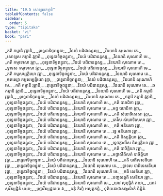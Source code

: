 ```yaml
---
title: "19.5 សោឡសកម្មាទិ"
tableOfContents: false
sidebar:
  order: 5
type: "tipitaka"
basket: "vi"
book: "pari"
---
```



<DynamicBreadcrumb />

<Division number="478" book="pari">

<Paragraph number="2316" type="verses" book="pari">
_កតិ កម្មានិ វុត្តានិ,_  
_ពុទ្ធេនាទិច្ចពន្ធុនា;_  
_វិនយំ បដិជានន្តស្ស,_  
_វិនយានិ សុណោម តេ._  

</Paragraph>

<Paragraph number="2317" type="verses" book="pari">
_សោឡស កម្មានិ វុត្តានិ,_  
_ពុទ្ធេនាទិច្ចពន្ធុនា;_  
_វិនយំ បដិជានន្តស្ស,_  
_វិនយានិ សុណោហិ មេ._  

</Paragraph>

<Paragraph number="2318" type="verses" book="pari">
_កតិ កម្មទោសា វុត្តា,_  
_ពុទ្ធេនាទិច្ចពន្ធុនា;_  
_វិនយំ បដិជានន្តស្ស,_  
_វិនយានិ សុណោម តេ._  

</Paragraph>

<Paragraph number="2319" type="verses" book="pari">
_ទ្វាទស កម្មទោសា វុត្តា,_  
_ពុទ្ធេនាទិច្ចពន្ធុនា;_  
_វិនយំ បដិជានន្តស្ស,_  
_វិនយានិ សុណោហិ មេ._  

</Paragraph>

<Paragraph number="2320" type="verses" book="pari">
_កតិ កម្មសម្បត្តិយោ វុត្តា,_  
_ពុទ្ធេនាទិច្ចពន្ធុនា;_  
_វិនយំ បដិជានន្តស្ស,_  
_វិនយានិ សុណោម តេ._  

</Paragraph>

<Paragraph number="2321" type="verses" book="pari">
_ចតស្សោ កម្មសម្បត្តិយោ វុត្តា,_  
_ពុទ្ធេនាទិច្ចពន្ធុនា;_  
_វិនយំ បដិជានន្តស្ស,_  
_វិនយានិ សុណោហិ មេ._  

</Paragraph>

<Paragraph number="2322" type="verses" book="pari">
_កតិ កម្មានិ វុត្តានិ,_  
_ពុទ្ធេនាទិច្ចពន្ធុនា;_  
_វិនយំ បដិជានន្តស្ស,_  
_វិនយានិ សុណោម តេ._  

</Paragraph>

<Paragraph number="2323" type="verses" book="pari">
_ឆ កម្មានិ វុត្តានិ,_  
_ពុទ្ធេនាទិច្ចពន្ធុនា;_  
_វិនយំ បដិជានន្តស្ស,_  
_វិនយានិ សុណោហិ មេ._  

</Paragraph>

<Paragraph number="2324" type="verses" book="pari">
_កតិ កម្មានិ វុត្តានិ,_  
_ពុទ្ធេនាទិច្ចពន្ធុនា;_  
_វិនយំ បដិជានន្តស្ស,_  
_វិនយានិ សុណោម តេ._  

</Paragraph>

<Paragraph number="2325" type="verses" book="pari">
_ចត្តារិ កម្មានិ វុត្តានិ,_  
_ពុទ្ធេនាទិច្ចពន្ធុនា;_  
_វិនយំ បដិជានន្តស្ស,_  
_វិនយានិ សុណោហិ មេ._  

</Paragraph>

<Paragraph number="2326" type="verses" book="pari">
_កតិ បារាជិកា វុត្តា,_  
_ពុទ្ធេនាទិច្ចពន្ធុនា;_  
_វិនយំ បដិជានន្តស្ស,_  
_វិនយានិ សុណោម តេ._  

</Paragraph>

<Paragraph number="2327" type="verses" book="pari">
_អដ្ឋ បារាជិកា វុត្តា,_  
_ពុទ្ធេនាទិច្ចពន្ធុនា;_  
_វិនយំ បដិជានន្តស្ស,_  
_វិនយានិ សុណោហិ មេ._  

</Paragraph>

<Paragraph number="2328" type="verses" book="pari">
_កតិ សំឃាទិសេសា វុត្តា,_  
_ពុទ្ធេនាទិច្ចពន្ធុនា;_  
_វិនយំ បដិជានន្តស្ស,_  
_វិនយានិ សុណោម តេ._  

</Paragraph>

<Paragraph number="2329" type="verses" book="pari">
_តេវីស សំឃាទិសេសា វុត្តា,_  
_ពុទ្ធេនាទិច្ចពន្ធុនា;_  
_វិនយំ បដិជានន្តស្ស,_  
_វិនយានិ សុណោហិ មេ._  

</Paragraph>

<Paragraph number="2330" type="verses" book="pari">
_កតិ អនិយតា វុត្តា,_  
_ពុទ្ធេនាទិច្ចពន្ធុនា;_  
_វិនយំ បដិជានន្តស្ស,_  
_វិនយានិ សុណោម តេ._  

</Paragraph>

<Paragraph number="2331" type="verses" book="pari">
_ទ្វេ អនិយតា វុត្តា,_  
_ពុទ្ធេនាទិច្ចពន្ធុនា;_  
_វិនយំ បដិជានន្តស្ស,_  
_វិនយានិ សុណោហិ មេ._  

</Paragraph>

<Paragraph number="2332" type="verses" book="pari">
_កតិ និស្សគ្គិយា វុត្តា,_  
_ពុទ្ធេនាទិច្ចពន្ធុនា;_  
_វិនយំ បដិជានន្តស្ស,_  
_វិនយានិ សុណោម តេ._  

</Paragraph>

<Paragraph number="2333" type="verses" book="pari">
_ទ្វេចត្តាលីស និស្សគ្គិយា វុត្តា,_  
_ពុទ្ធេនាទិច្ចពន្ធុនា;_  
_វិនយំ បដិជានន្តស្ស,_  
_វិនយានិ សុណោហិ មេ._  

</Paragraph>

<Paragraph number="2334" type="verses" book="pari">
_កតិ បាចិត្តិយា វុត្តា,_  
_ពុទ្ធេនាទិច្ចពន្ធុនា;_  
_វិនយំ បដិជានន្តស្ស,_  
_វិនយានិ សុណោម តេ._  

</Paragraph>

<Paragraph number="2335" type="verses" book="pari">
_អដ្ឋាសីតិសតំ បាចិត្តិយា វុត្តា,_  
_ពុទ្ធេនាទិច្ចពន្ធុនា;_  
_វិនយំ បដិជានន្តស្ស,_  
_វិនយានិ សុណោហិ មេ._  

</Paragraph>

<Paragraph number="2336" type="verses" book="pari">
_កតិ បាដិទេសនីយា វុត្តា,_  
_ពុទ្ធេនាទិច្ចពន្ធុនា;_  
_វិនយំ បដិជានន្តស្ស,_  
_វិនយានិ សុណោម តេ._  

</Paragraph>

<Paragraph number="2337" type="verses" book="pari">
_ទ្វាទស បាដិទេសនីយា វុត្តា,_  
_ពុទ្ធេនាទិច្ចពន្ធុនា;_  
_វិនយំ បដិជានន្តស្ស,_  
_វិនយានិ សុណោហិ មេ._  

</Paragraph>

<Paragraph number="2338" type="verses" book="pari">
_កតិ សេខិយា វុត្តា,_  
_ពុទ្ធេនាទិច្ចពន្ធុនា;_  
_វិនយំ បដិជានន្តស្ស,_  
_វិនយានិ សុណោម តេ._  

</Paragraph>

<Paragraph number="2339" type="verses" book="pari">
_បញ្ចសត្តតិ សេខិយា វុត្តា,_  
_ពុទ្ធេនាទិច្ចពន្ធុនា;_  
_វិនយំ បដិជានន្តស្ស,_  
_វិនយានិ សុណោហិ មេ._  

</Paragraph>

<Paragraph number="2340" type="verses" book="pari">
_យាវ សុបុច្ឆិតំ តយា,_  
_យាវ សុវិស្សជ្ជិតំ មយា;_  
_បុច្ឆាវិស្សជ្ជនាយ វា,_  
_នត្ថិ កិញ្ចិ អសុត្តកន្តិ._  


</Paragraph>
</Division>

<Paragraph number="2341" type="center" book="pari">
ទុតិយគាថាសង្គណិកំ និដ្ឋិតំ.
</Paragraph>